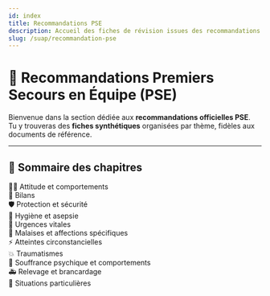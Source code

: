 ---
id: index
title: Recommandations PSE
description: Accueil des fiches de révision issues des recommandations officielles Premiers Secours en Équipe (PSE)
slug: /suap/recommandation-pse
---


# 📘 Recommandations Premiers Secours en Équipe (PSE)

Bienvenue dans la section dédiée aux **recommandations officielles PSE**.  
Tu y trouveras des **fiches synthétiques** organisées par thème, fidèles aux documents de référence.

---

## 📂 Sommaire des chapitres

<div className="suap-grid">

  <div className="suap-grid-item">
    <Link to="/docs/suap/recommandation-pse/01_attitude-et-comportements">🧍‍♂️ Attitude et comportements</Link>
  </div>

  <div className="suap-grid-item">
    <Link to="/docs/suap/recommandation-pse/02_bilans">📝 Bilans</Link>
  </div>

  <div className="suap-grid-item">
    <Link to="/docs/suap/recommandation-pse/03_protection-et-securite">🛡️ Protection et sécurité</Link>
  </div>

  <div className="suap-grid-item">
    <Link to="/docs/suap/recommandation-pse/04_hygiene-et-asepsie">🧼 Hygiène et asepsie</Link>
  </div>

  <div className="suap-grid-item">
    <Link to="/docs/suap/recommandation-pse/05_urgences-vitales">🚨 Urgences vitales</Link>
  </div>

  <div className="suap-grid-item">
    <Link to="/docs/suap/recommandation-pse/06_malaises-et-affections">🤒 Malaises et affections spécifiques</Link>
  </div>

  <div className="suap-grid-item">
    <Link to="/docs/suap/recommandation-pse/07_atteintes-circonstancielles">⚡ Atteintes circonstancielles</Link>
  </div>

  <div className="suap-grid-item">
    <Link to="/docs/suap/recommandation-pse/08_traumatismes">💥 Traumatismes</Link>
  </div>

  <div className="suap-grid-item">
    <Link to="/docs/suap/recommandation-pse/09_souffrance-psychique-et-comportements">🧠 Souffrance psychique et comportements</Link>
  </div>

  <div className="suap-grid-item">
    <Link to="/docs/suap/recommandation-pse/10_relevage-et-brancardage">🚑 Relevage et brancardage</Link>
  </div>

  <div className="suap-grid-item">
    <Link to="/docs/suap/recommandation-pse/11_situations-particulieres">🧭 Situations particulières</Link>
  </div>

</div>
